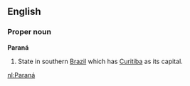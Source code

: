 ==English==

===Proper noun===
'''Paraná'''

#State in southern [[Brazil]] which has [[Curitiba]] as its capital.

[[nl:Paraná]]